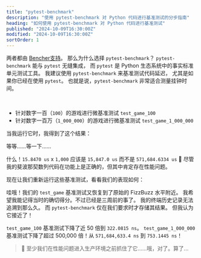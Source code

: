 ```yaml
---
title: "pytest-benchmark"
description: "使用 pytest-benchmark 对 Python 代码进行基准测试的分步指南"
heading: "如何使用 pytest-benchmark 对 Python 代码进行基准测试"
published: "2024-10-09T16:30:00Z"
modified: "2024-10-09T16:30:00Z"
sortOrder: 1
---
```



<Benchmarking />

<FizzBuzzPython />

<StepByStepPython />

<MicroVsMacro />

<BenchmarkingPython />

两者都由 [Bencher支持](/zh/docs/explanation/adapters/)。 那么为什么选择 `pytest-benchmark`？
`pytest-benchmark` 能与 `pytest` 无缝集成，
而 `pytest` 是 Python 生态系统中的事实标准单元测试工具。
我建议使用 `pytest-benchmark` 来基准测试代码延迟，
尤其是如果你已经在使用 `pytest`。
也就是说，`pytest-benchmark` 非常适合测量挂钟时间。

<FizzBuzzRefactor />

<BenchmarkingFizzBuzz />

<FizzBuzzFibonacciPython>
  <PlayGameCode />
</FizzBuzzFibonacciPython>

<BenchmarkingFizzBuzzFibonacci />

<FizzBuzzFibonacciOpenPython>
    <FizzBuzzFibonacciOpenCode />
</FizzBuzzFibonacciOpenPython>

<TheEnd />

<br />

<OnFire />

<TestGameOnFireCode />

- 针对数字一百（`100`）的游戏进行微基准测试 `test_game_100`
- 针对数字一百万（`1_000_000`）的游戏进行微基准测试 `test_game_1_000_000`

当我运行它时，我得到了这个结果：

<PytestGameOnFireOutputStart />

等等……等一下……

<PytestGameOnFireOutput />

什么！`15.8470 us` x `1,000` 应该是 `15,847.0 us` 而不是 `571,684.6334 us` 🤯
尽管我的斐波那契数列代码在功能上是正确的，但其中肯定存在性能问题。

<FizzBuzzFibonacciFix />

现在让我们重新运行这些基准测试，看看我们的表现如何：

<PytestGameFixOutput />

哇哦！我们的 `test_game` 基准测试又恢复到了原始的 FizzBuzz 水平附近。
我希望我能记得当时的确切得分。不过已经是三周前的事了。
我的终端历史记录无法追溯到那么久。
而 `pytest-benchmark` 仅在我们要求时才存储其结果。
但我认为它接近了！

`test_game_100` 基准测试下降了近 50 倍到 `322.0815 ns`。
`test_game_1_000_000` 基准测试下降了超过 500,000 倍！从 `571,684,633.4 ns` 到 `753.1445 ns`！

> 🐰 至少我们在性能问题进入生产环境之前抓住了它……哦，对了。算了...

<CatchInCi />

<CatchInCiOutput />

<CatchInCiPlot />

<CatchInCiPlotRustBench title="如何使用 pytest-benchmark 对 Python 进行基准测试" />

<BencherFooter />